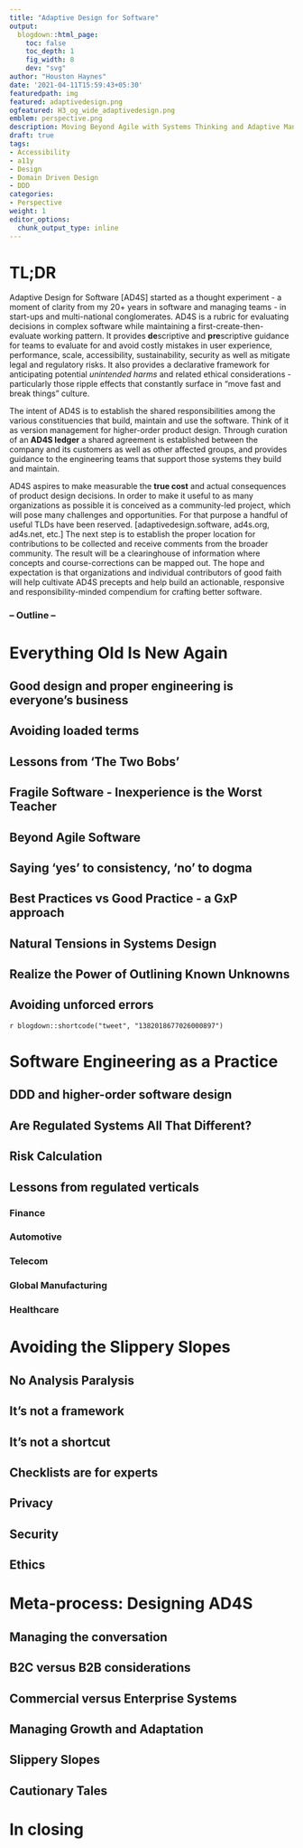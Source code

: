 ```yaml
---
title: "Adaptive Design for Software"
output:
  blogdown::html_page:
    toc: false
    toc_depth: 1
    fig_width: 8
    dev: "svg"
author: "Houston Haynes"
date: '2021-04-11T15:59:43+05:30'
featuredpath: img
featured: adaptivedesign.png
ogfeatured: H3_og_wide_adaptivedesign.png
emblem: perspective.png
description: Moving Beyond Agile with Systems Thinking and Adaptive Management
draft: true
tags:
- Accessibility
- a11y
- Design
- Domain Driven Design
- DDD
categories: 
- Perspective
weight: 1
editor_options: 
  chunk_output_type: inline
---
```

# TL;DR

Adaptive Design for Software [AD4S] started as a thought experiment - a moment of clarity from my 20+ years in software and managing teams - in start-ups and multi-national conglomerates. AD4S is a rubric for evaluating decisions in complex software while maintaining a first-create-then-evaluate working pattern. It provides **de**scriptive and **pre**scriptive guidance for teams to evaluate for and avoid costly mistakes in user experience, performance, scale, accessibility, sustainability, security as well as mitigate legal and regulatory risks. It also provides a declarative framework for anticipating potential *unintended harms* and related ethical considerations - particularly those ripple effects that constantly surface in "move fast and break things" culture.

The intent of AD4S is to establish the shared responsibilities among the various constituencies that build, maintain and use the software. Think of it as version management for higher-order product design. Through curation of an **AD4S ledger** a shared agreement is established between the company and its customers as well as other affected groups, and provides guidance to the engineering teams that support those systems they build and maintain.

AD4S aspires to make measurable the **true cost** and actual consequences of product design decisions. In order to make it useful to as many organizations as possible it is conceived as a community-led project, which will pose many challenges and opportunities. For that purpose a handful of useful TLDs have been reserved. [adaptivedesign.software, ad4s.org, ad4s.net, etc.] The next step is to establish the proper location for contributions to be collected and receive comments from the broader community. The result will be a clearinghouse of information where concepts and course-corrections can be mapped out. The hope and expectation is that organizations and individual contributors of good faith will help cultivate AD4S precepts and help build an actionable, responsive and responsibility-minded compendium for crafting better software.


<h3>-- Outline -- </h3>

# Everything Old Is New Again

## Good design and proper engineering is everyone's business

## Avoiding loaded terms

## Lessons from 'The Two Bobs'

## Fragile Software - Inexperience is the Worst Teacher

## Beyond Agile Software

## Saying 'yes' to consistency, 'no' to dogma

## Best Practices vs Good Practice - a GxP approach

## Natural Tensions in Systems Design

## Realize the Power of Outlining Known Unknowns

## Avoiding unforced errors

`r blogdown::shortcode("tweet", "1382018677026000897")`

# Software Engineering as a Practice

## DDD and higher-order software design

## Are Regulated Systems All That Different?

## Risk Calculation

## Lessons from regulated verticals

### Finance

### Automotive

### Telecom

### Global Manufacturing

### Healthcare

# Avoiding the Slippery Slopes

## No Analysis Paralysis

## It's not a framework

## It's not a shortcut

## Checklists are for experts

## Privacy

## Security

## Ethics

# Meta-process: Designing AD4S

## Managing the conversation

## B2C versus B2B considerations

## Commercial versus Enterprise Systems

## Managing Growth and Adaptation

## Slippery Slopes

## Cautionary Tales

# In closing
